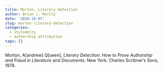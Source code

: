 ```yaml
---
title: Morton, Literary Detection
author: Brian J. Reilly
date: '2018-10-07'
slug: morton-literary-detection
categories:
  - stylometry
  - authorship attribution
tags: []
---
```


Morton, A[andrew] Q[ueen], *Literary Detection: How to Prove Authorship and Fraud in Literature and Documents*. New York: Charles Scribner's Sons, 1978.